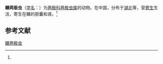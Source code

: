 {{Speciesbox
| name = 鳝两极虫
| status = 
| status_system = 
| image = 
| genus = Myxidium
| species = monopteri
| authority = (Chen et Hsieh, 1984)<ref name='id9196'>{{cite web| url =http://www.bioinfo.cn/db05/BjdwSpecies.php?action=view&id=9196| title =鳝两极虫| work =《中国动物物种编目数据库》| publisher =中国科学院微生物研究所| author =中国科学院动物研究所| accessdate =2009-04-16| deadurl =yes| archiveurl =https://web.archive.org/web/20160305033000/http://www.bioinfo.cn/db05/BjdwSpecies.php?action=view&id=9196| archivedate =2016-03-05}}</ref>
}}

'''鳝两极虫'''（[[学名|学名]]：{{lang|la|''Myxidium monopteri''}}）为[[两极科|两极科]][[两极虫属|两极虫属]]的动物。在中国，分布于[[湖北|湖北]]等，营[[寄生|寄生]]生活，寄生在鳝的胆囊和肾。<ref name='id9196'/>

== 参考文献 ==
{{reflist}}

{{Wikispecies|Myxidium monopteri}}

[[Category:两极虫属|鳝两极虫]]


{{Cnidarian-stub}}